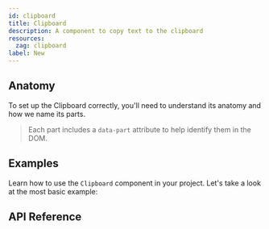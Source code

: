 ```yaml
---
id: clipboard
title: Clipboard
description: A component to copy text to the clipboard
resources:
  zag: clipboard
label: New
---
```


<ComponentPreview />

## Anatomy

To set up the Clipboard correctly, you'll need to understand its anatomy and how
we name its parts.

> Each part includes a `data-part` attribute to help identify them in the DOM.

<Anatomy id="clipboard" />

## Examples

Learn how to use the `Clipboard` component in your project. Let's take a look at
the most basic example:

<Story id="Basic" />

## API Reference

<ComponentTypes />
